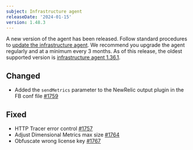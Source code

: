 ```yaml
---
subject: Infrastructure agent
releaseDate: '2024-01-15'
version: 1.48.3
---
```


A new version of the agent has been released. Follow standard procedures to [update the infrastructure agent](https://docs.newrelic.com/docs/infrastructure/install-configure-manage-infrastructure/update-or-uninstall/update-infrastructure-agent).
We recommend you upgrade the agent regularly and at a minimum every 3 months. As
of this release, the oldest supported version is [infrastructure agent
1.36.1](https://docs.newrelic.com/docs/release-notes/infrastructure-release-notes/infrastructure-agent-release-notes/new-relic-infrastructure-agent-1361).

## Changed

* Added the `sendMetrics` parameter to the NewRelic output plugin in the FB conf file [#1759](https://github.com/newrelic/infrastructure-agent/pull/1759)

## Fixed

* HTTP Tracer error control [#1757](https://github.com/newrelic/infrastructure-agent/pull/1757)
* Adjust Dimensional Metrics max size [#1764](https://github.com/newrelic/infrastructure-agent/pull/1764)
* Obfuscate wrong license key [#1767](https://github.com/newrelic/infrastructure-agent/pull/1767)

